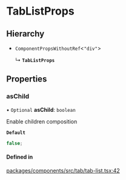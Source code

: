 # TabListProps

## Hierarchy

- `ComponentPropsWithoutRef`\<`"div"`\>

  ↳ **`TabListProps`**

## Properties

### asChild

• `Optional` **asChild**: `boolean`

Enable children composition

**`Default`**

```ts
false;
```

#### Defined in

[packages/components/src/tab/tab-list.tsx:42](https://github.com/vtex/shoreline/blob/0b6f8d7fa/packages/components/src/tab/tab-list.tsx#L42)
